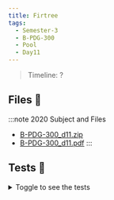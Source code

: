 ```yaml
---
title: Firtree
tags:
  - Semester-3
  - B-PDG-300
  - Pool
  - Day11
---
```

> Timeline: ?


## Files 📂

:::note 2020 Subject and Files
- [B-PDG-300_d11.zip](https://github.com/Studio-17/Epitech-Subjects/raw/main/Semester-3/B-PDG-300/Pool/Day11/B-PDG-300_d11.zip)
- [B-PDG-300_d11.pdf](https://github.com/Studio-17/Epitech-Subjects/raw/main/Semester-3/B-PDG-300/Pool/Day11/B-PDG-300_d11.pdf)
:::

## Tests 🤖
<details>
  <summary>Toggle to see the tests</summary>
  <div>
Yo
  </div>
</details>

